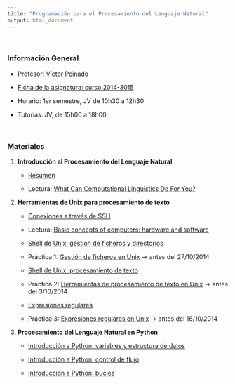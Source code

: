 ```yaml
---
title: "Programación para el Procesamiento del Lenguaje Natural"
output: html_document
---
```


<br/>

### Información General

- Profesor: [Víctor Peinado](mailto:v.peinado@filol.ucm.es)

- [Ficha de la asignatura: curso 2014-3015](ficha-ProgramacionPLN.pdf)

- Horario: 1er semestre, JV de 10h30 a 12h30

- Tutorías: JV, de 15h00 a 18h00


<br/>


### Materiales

1. **Introducción al Procesamiento del Lenguaje Natural**

    - [Resumen](IntroPLN.pdf)

    - Lectura: [What Can Computational Linguistics Do For You?](http://clic.cimec.unitn.it/brian/compLingITC/whatGoodCL.html)


2. **Herramientas de Unix para procesamiento de texto**

    - [Conexiones a través de SSH](conexiones-SSH.pdf)

    - Lectura: [Basic concepts of computers: hardware and software](http://clic.cimec.unitn.it/brian/compLingITC/computers.html)
    
    - [Shell de Unix: gestión de ficheros y directorios](ShellUnix.pdf)
    
    - Práctica 1: [Gestión de ficheros en Unix](progpln-practica1-enunciado.html) &rarr; antes del 27/10/2014
    
    - [Shell de Unix: procesamiento de texto](ShellUnix-proc-text.pdf)
    
    - Práctica 2: [Herramientas de procesamiento de texto en Unix](progpln-practica2-enunciado.html) &rarr; antes del 3/10/2014

    - [Expresiones regulares](Regexes.pdf)

    - Práctica 3: [Expresiones regulares en Unix](progpln-practica3-enunciado.html) &rarr; antes del 16/10/2014


3. **Procesamiento del Lenguaje Natural en Python**

    - [Introducción a Python: variables y estructura de datos](http://nbviewer.ipython.org/github/vitojph/2014progpln/blob/master/1-Intro-Python.ipynb)
    
    - [Introducción a Python: control de flujo](http://nbviewer.ipython.org/github/vitojph/2014progpln/blob/master/2-Python-control-fujo.ipynb)
    
    - [Introducción a Python: bucles](http://nbviewer.ipython.org/github/vitojph/2014progpln/blob/master/3-Python-bucles.ipynb)
    
